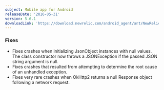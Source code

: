 ```yaml
---
subject: Mobile app for Android
releaseDate: '2016-05-31'
version: 5.6.1
downloadLink: 'https://download.newrelic.com/android_agent/ant/NewRelic_Android_Agent_5.6.1.zip'
---
```


### Fixes

* Fixes crashes when initializing JsonObject instances with null values. The class constructor now throws a JSONException if the passed JSON string argument is null.
* Fixes crashes that resulted from attempting to determine the root cause of an unhandled exception.
* Fixes very rare crashes when OkHttp2 returns a null Response object following a network request.
